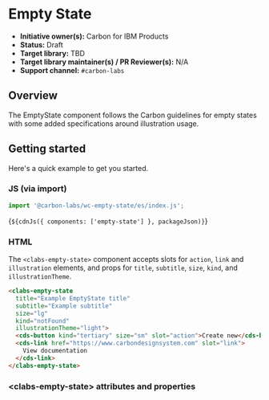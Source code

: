 
<Meta of={EmptyStateStories} />

# Empty State

- **Initiative owner(s):** Carbon for IBM Products
- **Status:** Draft
- **Target library:** TBD
- **Target library maintainer(s) / PR Reviewer(s):** N/A
- **Support channel:** `#carbon-labs`

## Overview

The EmptyState component follows the Carbon guidelines for empty states with
some added specifications around illustration usage.

## Getting started

Here's a quick example to get you started.

### JS (via import)

```javascript
import '@carbon-labs/wc-empty-state/es/index.js';
```

<Markdown>{`${cdnJs({ components: ['empty-state'] }, packageJson)}`}</Markdown>

### HTML

The `<clabs-empty-state>` component accepts slots for `action`, `link` and
`illustration` elements, and props for `title`, `subtitle`, `size`, `kind`, and
`illustrationTheme`.

```html
<clabs-empty-state
  title="Example EmptyState title"
  subtitle="Example subtitle"
  size="lg"
  kind="notFound"
  illustrationTheme="light">
  <cds-button kind="tertiary" size="sm" slot="action">Create new</cds-button>
  <cds-link href="https://www.carbondesignsystem.com" slot="link">
    View documentation
  </cds-link>
</clabs-empty-state>
```

### &lt;clabs-empty-state&gt; attributes and properties

<ArgTypes of="clabs-empty-state" />
